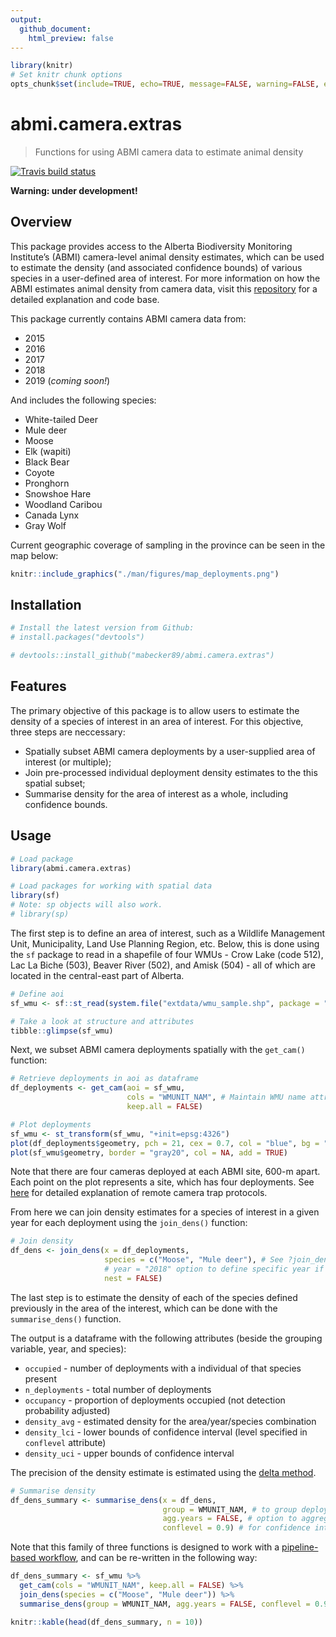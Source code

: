 ```yaml
---
output:
  github_document:
    html_preview: false
---
```


```r

library(knitr)
# Set knitr chunk options
opts_chunk$set(include=TRUE, echo=TRUE, message=FALSE, warning=FALSE, eval=TRUE)

```

# abmi.camera.extras

> Functions for using ABMI camera data to estimate animal density

<!-- badges: start -->
[![Travis build status](https://travis-ci.org/mabecker89/abmi.camera.extras.svg?branch=master)](https://travis-ci.org/mabecker89/abmi.camera.extras)
<!-- badges: end -->

**Warning: under development!**

## Overview

This package provides access to the Alberta Biodiversity Monitoring Institute's (ABMI) camera-level animal density estimates, which can be used to estimate the density (and associated confidence bounds) of various species in a user-defined area of interest. For more information on how the ABMI estimates animal density from camera data, visit this [repository](https://github.com/ABbiodiversity/mammals-camera) for a detailed explanation and code base.

This package currently contains ABMI camera data from:

+ 2015
+ 2016
+ 2017
+ 2018
+ 2019 (*coming soon!*)

And includes the following species:

+ White-tailed Deer
+ Mule deer
+ Moose
+ Elk (wapiti)
+ Black Bear
+ Coyote
+ Pronghorn
+ Snowshoe Hare
+ Woodland Caribou
+ Canada Lynx
+ Gray Wolf

Current geographic coverage of sampling in the province can be seen in the map below:

```r

knitr::include_graphics("./man/figures/map_deployments.png")

```

## Installation

```r

# Install the latest version from Github:
# install.packages("devtools")

# devtools::install_github("mabecker89/abmi.camera.extras")

```

## Features

The primary objective of this package is to allow users to estimate the density of a species of interest in an area of interest. For this objective, three steps are neccessary:

+ Spatially subset ABMI camera deployments by a user-supplied area of interest (or multiple);
+ Join pre-processed individual deployment density estimates to the this spatial subset;
+ Summarise density for the area of interest as a whole, including confidence bounds.

## Usage

```r

# Load package
library(abmi.camera.extras)

# Load packages for working with spatial data
library(sf)
# Note: sp objects will also work.
# library(sp)

```

The first step is to define an area of interest, such as a Wildlife Management Unit, Municipality, Land Use Planning Region, etc. Below, this is done using the `sf` package to read in a shapefile of four WMUs - Crow Lake (code 512), Lac La Biche (503), Beaver River (502), and Amisk (504) - all of which are located in the central-east part of Alberta. 

```r

# Define aoi
sf_wmu <- sf::st_read(system.file("extdata/wmu_sample.shp", package = "abmi.camera.extras"), quiet = TRUE)

# Take a look at structure and attributes
tibble::glimpse(sf_wmu)

```

Next, we subset ABMI camera deployments spatially with the `get_cam()` function:

```r

# Retrieve deployments in aoi as dataframe
df_deployments <- get_cam(aoi = sf_wmu,
                          cols = "WMUNIT_NAM", # Maintain WMU name attribute in output
                          keep.all = FALSE)

# Plot deployments
sf_wmu <- st_transform(sf_wmu, "+init=epsg:4326")
plot(df_deployments$geometry, pch = 21, cex = 0.7, col = "blue", bg = "gray80")
plot(sf_wmu$geometry, border = "gray20", col = NA, add = TRUE)

```

Note that there are four cameras deployed at each ABMI site, 600-m apart. Each point on the plot represents a site, which has four deployments. See [here](https://www.abmi.ca/home/publications/551-600/565) for detailed explanation of remote camera trap protocols. 

From here we can join density estimates for a species of interest in a given year for each deployment using the `join_dens()` function:

```r

# Join density
df_dens <- join_dens(x = df_deployments,
                     species = c("Moose", "Mule deer"), # See ?join_dens for list of available species
                     # year = "2018" option to define specific year if desired
                     nest = FALSE)

```

The last step is to estimate the density of each of the species defined previously in the area of the interest, which can be done with the `summarise_dens()` function.

The output is a dataframe with the following attributes (beside the grouping variable, year, and species):

+ `occupied` - number of deployments with a individual of that species present
+ `n_deployments` - total number of deployments
+ `occupancy` - proportion of deployments occupied (not detection probability adjusted)
+ `density_avg` - estimated density for the area/year/species combination
+ `density_lci` - lower bounds of confidence interval (level specified in `conflevel` attribute)
+ `density_uci` - upper bounds of confidence interval

The precision of the density estimate is estimated using the [delta method](https://en.wikipedia.org/wiki/Delta_method).

```r

# Summarise density
df_dens_summary <- summarise_dens(x = df_dens,
                                  group = WMUNIT_NAM, # to group deployments when evaluating multiple aoi
                                  agg.years = FALSE, # option to aggregate years together
                                  conflevel = 0.9) # for confidence interval - default 90%

```

Note that this family of three functions is designed to work with a [pipeline-based workflow](https://r4ds.had.co.nz/pipes.html), and can be re-written in the following way:

```r

df_dens_summary <- sf_wmu %>%
  get_cam(cols = "WMUNIT_NAM", keep.all = FALSE) %>%
  join_dens(species = c("Moose", "Mule deer")) %>%
  summarise_dens(group = WMUNIT_NAM, agg.years = FALSE, conflevel = 0.9)

knitr::kable(head(df_dens_summary, n = 10))

```







